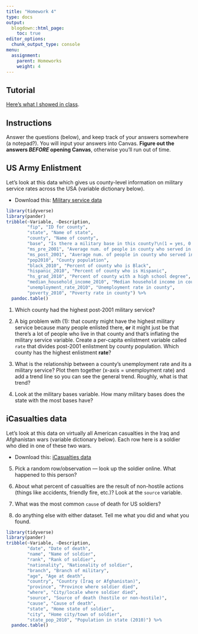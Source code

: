 ```yaml
---
title: "Homework 4"
type: docs
output:
  blogdown::html_page:
    toc: true
editor_options: 
  chunk_output_type: console
menu:
  assignment:
    parent: Homeworks
    weight: 4
---
```




## Tutorial


[Here's what I showed in class](https://www.dropbox.com/s/b5t3tthxjxj32j3/create-new-variable.mov?dl=0).


## Instructions



Answer the questions (below), and keep track of your answers somewhere (a notepad?). You will input your answers into Canvas. **Figure out the answers *BEFORE* opening Canvas**, otherwise you'll run out of time. 



## US Army Enlistment


Let's look at this data which gives us county-level information on military service rates across the USA (variable dictionary below). 

- Download this: <i class="fas fa-download"></i> [Military service data](/files/williams.csv)




```r
library(tidyverse)
library(pander)
tribble(~Variable, ~Description, 
        "fip", "ID for county",
        "state", "Name of state",
        "county", "Name of county",
        "base", "Is there a military base in this county?\n(1 = yes, 0 = no)",
        "ms_pre_2001", "Average num. of people in county who served in military (pre-2001)", 
        "ms_post_2001", "Average num. of people in county who served in military (post-2001)", 
        "pop2010", "County population",
        "black_2010", "Percent of county who is Black",
        "hispanic_2010", "Percent of county who is Hispanic",
        "hs_grad_2010", "Percent of county with a high school degree",
        "median_household_income_2010", "Median household income in county",
        "unemployment_rate_2010", "Unemployment rate in county",
        "poverty_2010", "Poverty rate in county") %>% 
  pandoc.table()
```



1. Which county had the highest post-2001 military service? 



2. A big problem with (1): that county might have the highest military service because many people enlisted there, **or** it might just be that there's a lot of people who live in that county and that's inflating the military service variable. Create a per-capita enlistment variable called `rate` that divides post-2001 enlistment by county population. Which county has the highest enlistment **rate**?


3. What is the relationship between a county’s unemployment rate and its a military service? Plot them together (x-axis = unemployment rate) and add a trend line so you can see the general trend. Roughly, what is that trend? 


4. Look at the military bases variable. How many military bases does the state with the most bases have? 



## iCasualties data


Let's look at this data on virtually all American casualties in the Iraq and Afghanistan wars (variable dictionary below). Each row here is a soldier who died in one of these two wars. 

- Download this: <i class="fas fa-download"></i> [iCasualties data](/files/casualties.csv)


5. Pick a random row/observation — look up the soldier online. What happened to this person? 


6. About what percent of casualties are the result of non-hostile actions (things like accidents, friendly fire, etc.)? Look at the `source` variable. 


7. What was the most common `cause` of death for US soldiers?


8. do anything else with either dataset. Tell me what you did and what you found.


```r
library(tidyverse)
library(pander)
tribble(~Variable, ~Description, 
        "date", "Date of death",
        "name", "Name of soldier",
        "rank", "Rank of soldier",
        "nationality", "Nationality of soldier",
        "branch", "Branch of military",
        "age", "Age at death",
        "country", "Country (Iraq or Afghanistan)",
        "province", "Province where soldier died",
        "where", "City/locale where soldier died",
        "source", "Source of death (hostile or non-hostile)",
        "cause", "Cause of death",
        "state", "Home state of soldier",
        "city", "Home city/town of soldier",
        "state_pop_2010", "Population in state (2010)") %>% 
  pandoc.table()
```